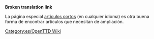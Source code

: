 '''Broken translation link'''{{en/-}}{{en/Bilingual box| Es
| Esta es una lista de '''artículos que necesitan ser ampliados'''. Por favor, remítase al artículo para más información.<br/>Los artículos con las plantillas {{s|Ampliar/Es}}, {{s|Esbozo/Es}} y {{s|Incompleto/Es}} son incorporados automáticamente aquí.
| ''This is a list of '''articles that need to be expanded'''. Please refer to the article for more information.<br/>Articles with {{s|Ampliar/Es}}, {{s|Esbozo/Es}} and {{s|Incompleto/Es}} templates automatically go here.''}}


La página especial [[Main/en/Special:Shortpages|artículos cortos]] (en cualquier idioma) es otra buena forma de encontrar artículos que necesitan de ampliación.


[[Category:es/OpenTTD Wiki]]
